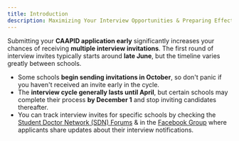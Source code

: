 ```yaml
---
title: Introduction
description: Maximizing Your Interview Opportunities & Preparing Effectively
---
```


Submitting your **CAAPID application early** significantly increases your chances of receiving **multiple interview invitations**. The first round of interview invites typically starts around **late June**, but the timeline varies greatly between schools.

- Some schools **begin sending invitations in October**, so don't panic if you
  haven't received an invite early in the cycle.
- The **interview cycle generally lasts until April**, but certain schools may
  complete their process **by December 1** and stop inviting candidates
  thereafter.
- You can track interview invites for specific schools by checking the
  [Student Doctor Network (SDN)
  Forums](https://forums.studentdoctor.net/categories/dental-communities-dds-and-dmd.55/)
  & in the [Facebook
  Group](https://www.facebook.com/groups/caapid/?ref=share&mibextid=wwXIfr&rdid=hlN6PUekgkJjf5Rf&share_url=https%3A%2F%2Fwww.facebook.com%2Fshare%2Fg%2F15qJUXk57Y%2F%3Fmibextid%3DwwXIfr#)
  where applicants share updates about their interview notifications.
